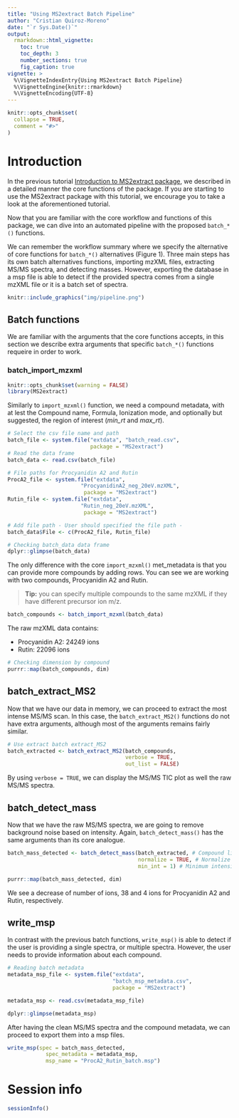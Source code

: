 ```yaml
---
title: "Using MS2extract Batch Pipeline"
author: "Cristian Quiroz-Moreno"
date: "`r Sys.Date()`"
output: 
  rmarkdown::html_vignette:
    toc: true
    toc_depth: 3
    number_sections: true
    fig_caption: true    
vignette: >
  %\VignetteIndexEntry{Using MS2extract Batch Pipeline}
  %\VignetteEngine{knitr::rmarkdown}
  %\VignetteEncoding{UTF-8}
---
```


```r
knitr::opts_chunk$set(
  collapse = TRUE,
  comment = "#>"
)
```


# Introduction

In the previous tutorial 
[Introduction to MS2extract package](https://cooperstonelab.github.io/MS2extract/articles/introduction.html),
we described in a detailed manner the core functions of the package. If you are starting
to use the MS2extract package with this tutorial, we encourage you to take 
a look at the aforementioned tutorial.

Now that you are familiar with the core workflow and functions of this
package, we can dive into an automated pipeline with the proposed
`batch_*()` functions.

We can remember the workflow summary where we specify the alternative of core
functions for `batch_*()` alternatives (Figure 1). Three main steps has its own
batch alternatives functions, importing mzXML files, extracting MS/MS spectra,
and detecting masses. However, exporting the database in a msp file is able to
detect if the provided spectra comes from a single mzXML file or it is a batch
set of spectra.



```r
knitr::include_graphics("img/pipeline.png")
```

## Batch functions

We are familiar with the arguments that the core functions accepts, in this
section we describe extra arguments that specific `batch_*()` functions requeire
in order to work.

### batch_import_mzxml


```r
knitr::opts_chunk$set(warning = FALSE)
library(MS2extract)
```

Similarly to `import_mzxml()` function, we need a compound metadata, with at 
lest the Compound name, Formula, Ionization mode, and optionally but 
suggested, the region of interest (*min_rt* and *max_rt*).




```r

# Select the csv file name and path
batch_file <- system.file("extdata", "batch_read.csv",
                          package = "MS2extract")
# Read the data frame
batch_data <- read.csv(batch_file)

# File paths for Procyanidin A2 and Rutin
ProcA2_file <- system.file("extdata",
                       "ProcyanidinA2_neg_20eV.mzXML",
                        package = "MS2extract")
Rutin_file <- system.file("extdata",
                       "Rutin_neg_20eV.mzXML",
                        package = "MS2extract")

# Add file path - User should specified the file path -
batch_data$File <- c(ProcA2_file, Rutin_file)

# Checking batch_data data frame
dplyr::glimpse(batch_data)
```

The only difference with the core `import_mzxml()` met_metadata is that you can
provide more compounds by adding rows. You can see we are working with two 
compounds, Procyanidin A2 and Rutin.

> **Tip:** you can specify multiple compounds to the same mzXML if they have different precursor ion m/z.


```r
batch_compounds <- batch_import_mzxml(batch_data)
```

The raw mzXML data contains:

* Procyanidin A2: 24249 ions
* Rutin: 22096 ions

```r
# Checking dimension by compound
purrr::map(batch_compounds, dim)
```

## batch_extract_MS2

Now that we have our data in memory, we can proceed to extract the most
intense MS/MS scan. In this case, the `batch_extract_MS2()` functions
do not have extra arguments, although most of the arguments remains fairly
similar.


```r
# Use extract batch extract_MS2
batch_extracted <- batch_extract_MS2(batch_compounds,
                                     verbose = TRUE,
                                     out_list = FALSE)
```

By using `verbose = TRUE`, we can display the MS/MS TIC plot as well the raw
MS/MS spectra.

## batch_detect_mass

Now that we have the raw MS/MS spectra, we are going to remove background noise
based on intensity. Again, `batch_detect_mass()` has the same arguments
than its core analogue.


```r
batch_mass_detected <- batch_detect_mass(batch_extracted, # Compound list
                                         normalize = TRUE, # Normalize
                                         min_int = 1) # Minimum intensity

purrr::map(batch_mass_detected, dim)
```


We see a decrease of number of ions, 38 and 4 ions for Procyanidin A2 and Rutin,
respectively.

## write_msp

In contrast with the previous batch functions, `write_msp()` is able to detect
if the user is providing a single spectra, or multiple spectra. However, the
user needs to provide information about each compound.

```r
# Reading batch metadata
metadata_msp_file <- system.file("extdata",
                                 "batch_msp_metadata.csv",
                                 package = "MS2extract")

metadata_msp <- read.csv(metadata_msp_file)

dplyr::glimpse(metadata_msp)
```

After having the clean MS/MS spectra and the compound metadata, we can proceed
to export them into a msp files.

```r
write_msp(spec = batch_mass_detected,
            spec_metadata = metadata_msp,
            msp_name = "ProcA2_Rutin_batch.msp")
```



# Session info

```r
sessionInfo()
```



